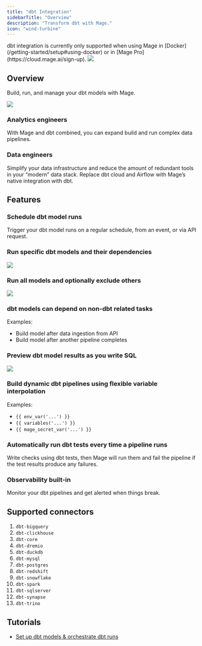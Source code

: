 ```yaml
---
title: "dbt Integration"
sidebarTitle: "Overview"
description: "Transform dbt with Mage."
icon: "wind-turbine"
---
```


<Warning>
  dbt integration is currently only supported when using Mage in
  [Docker](/getting-started/setup#using-docker) or in [Mage Pro](https://cloud.mage.ai/sign-up).
</Warning>

<Frame>
  <img src="https://c.tenor.com/gbLWPf5HCsYAAAAC/devastator-constructicons.gif" />
</Frame>

## Overview

Build, run, and manage your dbt models with Mage.

<Frame>
  <img src="https://user-images.githubusercontent.com/59450879/252510713-4fd2ed03-7867-4038-8b0e-24eb1c40c518.png" />
</Frame>

### Analytics engineers

With Mage and dbt combined, you can expand build and run complex data pipelines.

### Data engineers

Simplify your data infrastructure and reduce the amount of redundant tools in your “modern” data stack. Replace dbt cloud and Airflow with Mage’s native integration with dbt.

## Features

### Schedule dbt model runs

Trigger your dbt model runs on a regular schedule, from an event, or via API request.

### Run specific dbt models and their dependencies

<Frame>
  <img src="https://mage-ai.github.io/assets/dbt/add-dbt-model.gif" />
</Frame>

### Run all models and optionally exclude others

![](https://raw.githubusercontent.com/mage-ai/assets/main/dbt/add-dbt-models.gif)

### dbt models can depend on non-dbt related tasks

Examples:

- Build model after data ingestion from API
- Build model after another pipeline completes

### Preview dbt model results as you write SQL

<Frame>
  <img src="https://mage-ai.github.io/assets/dbt/dbt-preview.gif" />
</Frame>

### Build dynamic dbt pipelines using flexible variable interpolation

Examples:

- `{{ env_var('...') }}`
- `{{ variables('...') }}`
- `{{ mage_secret_var('...') }}`

### Automatically run dbt tests every time a pipeline runs

Write checks using dbt tests, then Mage will run them and fail the pipeline if the test results produce any failures.

### Observability built-in

Monitor your dbt pipelines and get alerted when things break.

## Supported connectors

1. `dbt-bigquery`
1. `dbt-clickhouse`
1. `dbt-core`
1. `dbt-dremio`
1. `dbt-duckdb`
1. `dbt-mysql`
1. `dbt-postgres`
1. `dbt-redshift`
1. `dbt-snowflake`
1. `dbt-spark`
1. `dbt-sqlserver`
1. `dbt-synapse`
1. `dbt-trino`

## Tutorials

- [Set up dbt models & orchestrate dbt runs](/guides/dbt/setup-dbt)
